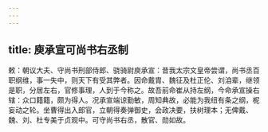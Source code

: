 ```yaml
---
---
---
```

title: 庾承宣可尚书右丞制
---



敕：朝议大夫、守尚书刑部侍郎、骁骑尉庾承宣：昔我太宗文皇帝尝谓，尚书丞百职纲维，事一失中，则天下有受其弊者。因命戴胄、魏征及杜正伦、刘洎辈，继领是职，分居左右，官修事理，人到于今称之。故吾前命崔从持左纲，今命承宣操右辖：众口籍籍，颇为得人。况承宣端谅勤敏，周知典故，必能为我纽有条之纲，柅妄动之轮。坐曹得出入郎官，立朝得奏弹御史，会政决要，扶树理本；无俾戴、魏、刘、杜专美于贞观中。可守尚书右丞，散官、勋如故。